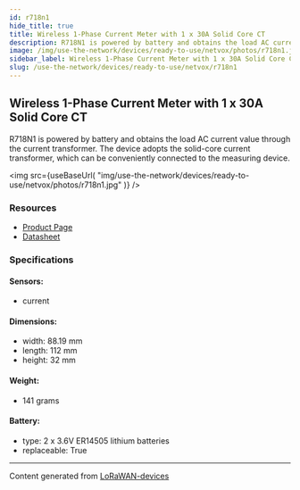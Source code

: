 ```yaml
---
id: r718n1
hide_title: true
title: Wireless 1-Phase Current Meter with 1 x 30A Solid Core CT
description: R718N1 is powered by battery and obtains the load AC current value through the current transformer. The device adopts the solid-core current transformer, which can be conveniently connected to the measuring device.
image: /img/use-the-network/devices/ready-to-use/netvox/photos/r718n1.jpg
sidebar_label: Wireless 1-Phase Current Meter with 1 x 30A Solid Core CT
slug: /use-the-network/devices/ready-to-use/netvox/r718n1
---
```



## Wireless 1-Phase Current Meter with 1 x 30A Solid Core CT

R718N1 is powered by battery and obtains the load AC current value through the current transformer. The device adopts the solid-core current transformer, which can be conveniently connected to the measuring device.

<img
src={useBaseUrl(
"img/use-the-network/devices/ready-to-use/netvox/photos/r718n1.jpg"
)}
/>

### Resources

- [Product Page](http://www.netvox.com.tw/product.asp?pro=R718N1)
- [Datasheet](http://www.netvox.com.tw/um/R718N1/R718N1datasheet.pdf)

### Specifications

#### Sensors:
- current
#### Dimensions:
- width: 88.19 mm
- length: 112 mm
- height: 32 mm
#### Weight: 
- 141 grams
#### Battery: 
- type: 2 x 3.6V ER14505 lithium batteries
- replaceable: True



---
Content generated from [LoRaWAN-devices](https://github.com/TheThingsNetwork/lorawan-devices)